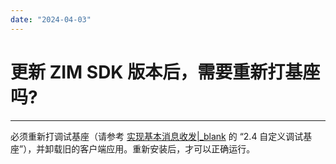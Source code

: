 ```yaml
---
date: "2024-04-03"
---
```

# 更新 ZIM SDK 版本后，需要重新打基座吗?

- - -
 
必须重新打调试基座（请参考 [实现基本消息收发\|_blank](/article/15349#2_4) 的 “2.4 自定义调试基座”），并卸载旧的客户端应用。重新安装后，才可以正确运行。
